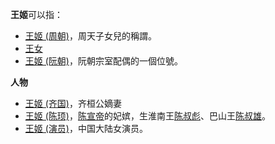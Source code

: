 '''王姬'''可以指：
*[[王姬_(周朝)|王姬 (周朝)]]，周天子女兒的稱謂。
*[[王女|王女]]
*[[王姬_(阮朝)|王姬 (阮朝)]]，阮朝宗室配偶的一個位號。
'''人物'''
*[[王姬_(齐国)|王姬 (齐国)]]，齐桓公嫡妻
*[[王姬_(陈顼)|王姬 (陈顼)]]，[[陈宣帝|陈宣帝]]的妃嫔，生淮南王[[陈叔彪|陈叔彪]]、巴山王[[陈叔雄|陈叔雄]]。
*[[王姬_(演员)|王姬 (演员)]]，中国大陆女演员。
{{disambig|Cat=二字中國相關消歧義}}